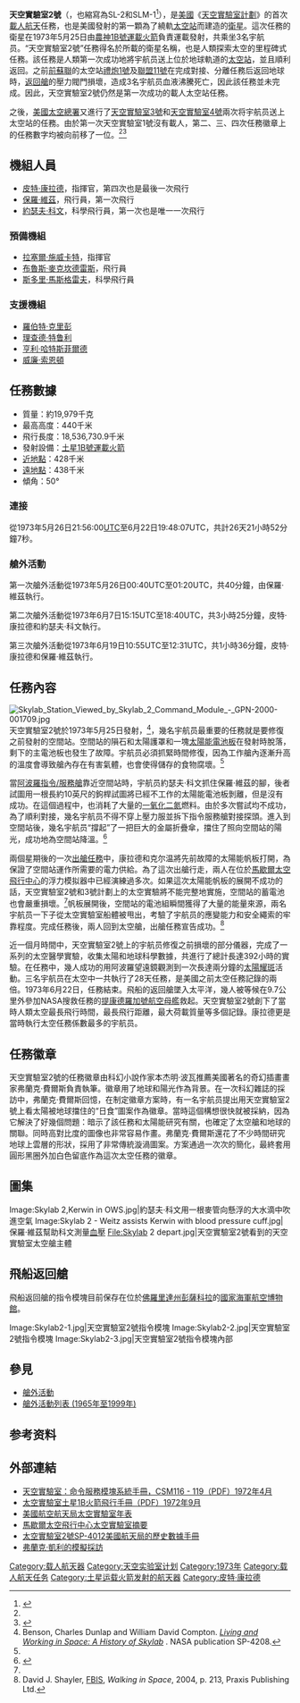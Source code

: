 {{noteTA
|G1=Rocket
|1=zh-hans:阿波罗;zh-hk:太陽神;zh-tw:阿波羅;
|2=zh-cn:宇航员;zh-hk:太空人;zh-tw:太空人;
|3=zh-hans:土星1B号运载火箭;zh-hant:農神1B號運載火箭;
}}
{{Infobox spaceflight
| name               = 天空實驗室2號
| insignia           = Skylab1-Patch.png
| crew_size          = 3人
| launch_rocket      = [[農神1B號運載火箭|農神1B號運載火箭]] SA-206
| launch_site        = [[肯尼迪航天中心|肯尼迪航天中心]], 弗羅里達<br />[[肯尼迪航天中心39號發射複合體|39號發射複合體]]
| launch_date        = 1973年5月25日<br />13:00:00 [[世界協調時|UTC時間]]
| landing_date       = 1973年6月22日<br />13:49:48 UTC時間<br />{{coord|24|45|N|127|2|W|type:event}}
| crew_photo         = Skylab 2 crew.jpg
| crew_photo_caption = 左至右：科文、康拉德、維茲
| programme          = [[天空实验室计划|天空实验室计划]]
| previous_mission   = [[天空实验室计划|天空实验室1号]]
| next_mission       = [[File:Skylab2-Patch.png|35px]] [[天空實驗室3號|天空實驗室3號]]
| mission_duration   = 28天49分49秒
| orbit_periapsis    = {{convert|428|km|nmi|abbr=off|sp=us}} 
| orbit_apoapsis     = {{convert|438|km|nmi|abbr=off|sp=us}} 
| apsis              = 地
| orbit_reference    = [[地心轨道|地心轨道]]
| orbit_regime       = [[近地轨道|近地轨道]]
| orbit_period       = 93.2分鐘
| orbit_inclination  = 50.0°
| orbits_completed   = 404
| distance_travelled = ~18,500,000公里
}}

'''天空實驗室2號'''（'''{{lang-en|Skylab 2}}'''，也縮寫為SL-2和SLM-1<ref name="Skylab Numbering Fiasco">{{cite web |url=http://williampogue.com/skylab-numbering-mixup.html |title=Skylab Numbering Fiasco |accessdate=February 7, 2009 |year=2007 |work=Living in Space |publisher=William Pogue Official WebSite |archiveurl=https://www.webcitation.org/5eQBxNHqp?url=http://williampogue.com/skylab-numbering-mixup.html |archivedate=2009-02-08 |dead-url=yes }}</ref>），是[[美國|美國]]《[[天空實驗室計劃|天空實驗室計劃]]》的首次[[載人航天|載人航天]]任務，也是美國發射的第一顆為了繞軌[[太空站|太空站]]而建造的[[衛星|衛星]]。這次任務的衛星在1973年5月25日由[[農神1B號運載火箭|農神1B號運載火箭]]負責運載發射，共乘坐3名宇航员。“天空實驗室2號”任務得名於所載的衛星名稱，也是人類探索太空的里程碑式任務。該任務是人類第一次成功地將宇航员送上位於地球軌道的[[太空站|太空站]]，並且順利返回。之前[[前蘇聯|前蘇聯]]的太空站[[禮炮1號|禮炮1號]]及[[聯盟11號|聯盟11號]]在完成對接、分離任務后返回地球時，[[返回艙|返回艙]]的壓力閥門損壞，造成3名宇航员血液沸騰死亡，因此該任務並未完成。因此，天空實驗室2號仍然是第一次成功的載人太空站任務。

之後，[[美國太空總署|美國太空總署]]又進行了[[天空實驗室3號|天空實驗室3號]]和[[天空實驗室4號|天空實驗室4號]]兩次将宇航员送上太空站的任務。由於第一次天空實驗室1號沒有載人，第二、三、四次任務徽章上的任務數字均被向前移了一位。<ref name="Skylab Numbering Fiasco"/><ref>{{cite web|url=http://www.collectspace.com/resources/naming_spacecraft.html|title=Naming Spacecraft: Confusion Reigns|last=Pogue|first=William|publisher=collectSPACE|accessdate=April 24, 2011|archive-date=2018-06-18|archive-url=https://web.archive.org/web/20180618080304/http://www.collectspace.com/resources/naming_spacecraft.html|dead-url=no}}</ref>

==機組人員==
*[[皮特·康拉德|皮特·康拉德]]，指揮官，第四次也是最後一次飛行
*[[保羅·維茲|保羅·維茲]]，飛行員，第一次飛行
*[[約瑟夫·科文|約瑟夫·科文]]，科學飛行員，第一次也是唯一一次飛行

===預備機組===
*[[拉塞爾·施威卡特|拉塞爾·施威卡特]]，指揮官
*[[布魯斯·麥克坎德雷斯|布魯斯·麥克坎德雷斯]]，飛行員
*[[斯多里·馬斯格雷夫|斯多里·馬斯格雷夫]]，科學飛行員

===支援機組===
*[[羅伯特·克里彭|羅伯特·克里彭]]
*[[理查德·特鲁利|理查德·特鲁利]]
*[[亨利·哈特斯菲爾德|亨利·哈特斯菲爾德]]
*[[威廉·索恩頓|威廉·索恩頓]]

==任務數據==
*質量：約19,979千克
*最高高度：440千米
*飛行長度：18,536,730.9千米
*發射設備：[[土星1B號運載火箭|土星1B號運載火箭]]
*[[近地點|近地點]]：428千米
*[[遠地點|遠地點]]：438千米
*傾角：50°

===連接===
從1973年5月26日21:56:00[[世界協調時|UTC]]至6月22日19:48:07UTC，共計26天21小時52分鐘7秒。

===艙外活動===
第一次艙外活動從1973年5月26日00:40UTC至01:20UTC，共40分鐘，由保羅·維茲執行。

第二次艙外活動從1973年6月7日15:15UTC至18:40UTC，共3小時25分鐘，皮特·康拉德和約瑟夫·科文執行。

第三次艙外活動從1973年6月19日10:55UTC至12:31UTC，共1小時36分鐘，皮特·康拉德和保羅·維茲執行。

==任務內容==
[[Image:Skylab_Station_Viewed_by_Skylab_2_Command_Module_-_GPN-2000-001709.jpg|thumb]]
天空實驗室2號於1973年5月25日發射，<ref name="livingandworking">Benson, Charles Dunlap and William David Compton. ''[http://history.nasa.gov/SP-4208/contents.htm Living and Working in Space: A History of Skylab] {{Wayback|url=http://history.nasa.gov/SP-4208/contents.htm |date=20130526041938 }}''. NASA publication SP-4208.</ref>{{rp|269}}，幾名宇航员最重要的任務就是要修復之前發射的空間站。空間站的隕石和太陽護罩和一塊[[光伏模組|太陽能電池板]]在發射時脫落，剩下的主電池板也發生了故障。宇航员必須抓緊時間修復，因為工作艙內逐漸升高的溫度會導致艙內存在有害氣體，也會使得儲存的食物腐壞。<ref name="livingandworking"/>{{rp|253–255,259}}

當[[阿波羅指令/服務艙|阿波羅指令/服務艙]]靠近空間站時，宇航员約瑟夫·科文抓住保羅·維茲的腳，後者試圖用一根長約10英尺的鉤桿試圖將已經不工作的太陽能電池板剝離，但是沒有成功。在這個過程中，也消耗了大量的[[一氧化二氮|一氧化二氮]]燃料。由於多次嘗試均不成功，為了順利對接，幾名宇航员不得不穿上壓力服並拆下指令服務艙對接探頭。進入到空間站後，幾名宇航员“撐起”了一把巨大的金屬折疊傘，擋住了照向空間站的陽光，成功地為空間站降溫。<ref name="SP400ch4">{{cite web |url=http://history.nasa.gov/SP-400/ch4.htm |title=SP-400 Skylab, Our First Space Station |author=<!--Staff writer(s); no by-line.--> |date=1977 |website= |publisher=[[NASA|NASA]] |accessdate=8 May 2013 |archive-date=2013-02-25 |archive-url=https://web.archive.org/web/20130225153426/http://history.nasa.gov/SP-400/ch4.htm |dead-url=no }}</ref>

兩個星期後的一次[[艙外活動|出艙任務]]中，康拉德和克尔温將先前故障的太陽能帆板打開，為保證了空間站運作所需要的電力供給。為了這次出艙行走，兩人在位於[[馬歇爾太空飛行中心|馬歇爾太空飛行中心]]的浮力模拟器中已經演練過多次。如果這次太陽能帆板的展開不成功的話，天空實驗室2號和3號計劃上的太空實驗將不能完整地實施，空間站的蓄電池也會嚴重損壞。<ref name="livingandworking"/>{{rp|271–276}}帆板展開後，空間站的電池組瞬間獲得了大量的能量來源，兩名宇航员一下子從太空實驗室船體被甩出，考驗了宇航员的應變能力和安全繩索的牢靠程度。完成任務後，兩人回到太空艙，出艙任務宣告成功。<ref>David J. Shayler, [[British_Interplanetary_Society|FBIS]], ''Walking in Space'', 2004, p. 213, Praxis Publishing Ltd.</ref>

近一個月時間中，天空實驗室2號上的宇航员修復之前損壞的部分儀器，完成了一系列的太空醫學實驗，收集太陽和地球科學數據，共進行了總計長達392小時的實驗。在任務中，幾人成功的用阿波羅望遠鏡觀測到一次長達兩分鐘的[[耀斑|太陽耀斑]]活動。三名宇航员在太空中一共執行了28天任務，是美國之前太空任務記錄的兩倍。1973年6月22日，任務結束。飛船的返回艙墜入太平洋，幾人被等候在9.7公里外參加NASA搜救任務的[[提康德羅加號航空母艦|提康德羅加號航空母艦]]救起。天空實驗室2號創下了當時人類太空最長飛行時間，最長飛行距離，最大荷載質量等多個記錄。康拉德更是當時執行太空任務係數最多的宇航员。

==任務徽章==
天空實驗室2號的任務徽章由科幻小說作家本杰明·波瓦推薦美國著名的奇幻插畫畫家弗蘭克·費爾斯負責執筆。徽章用了地球和陽光作為背景。在一次科幻雜誌的採訪中，弗蘭克·費爾斯回憶，在制定徽章方案時，有一名宇航员提出用天空實驗室2號上看太陽被地球擋住的“日食”圖案作為徽章。當時這個構想很快就被採納，因為它解決了好幾個問題：暗示了該任務和太陽能研究有關，也確定了太空艙和地球的關聯。同時高對比度的圖像也非常容易作畫。弗蘭克·費爾斯還花了不少時間研究地球上雲層的形狀，採用了非常傳統漩渦圖案。方案通過一次次的簡化，最終套用圓形黑圈外加白色留底作為這次太空任務的徽章。

==圖集==
<gallery>
Image:Skylab 2,Kerwin in OWS.jpg|約瑟夫·科文用一根麥管向懸浮的大水滴中吹進空氣
Image:Skylab 2 - Weitz assists Kerwin with blood pressure cuff.jpg|保羅·維茲幫助科文測量[[血壓|血壓]]
File:Skylab 2 depart.jpg|天空實驗室2號看到的天空實驗室太空艙主體
</gallery>

==飛船返回艙==
飛船返回艙的指令模塊目前保存在位於[[佛羅里達州|佛羅里達州]][[彭薩科拉_(佛羅里達州)|彭薩科拉]]的[[國家海軍航空博物館|國家海軍航空博物館]]。
<gallery>
Image:Skylab2-1.jpg|天空實驗室2號指令模塊
Image:Skylab2-2.jpg|天空實驗室2號指令模塊
Image:Skylab2-3.jpg|天空實驗室2號指令模塊內部
</gallery>

==參見==
*[[艙外活動|艙外活動]]
*[[艙外活動列表_(1965年至1999年)|艙外活動列表 (1965年至1999年)]]

==参考资料==
{{reflist}}

==外部連結==
*[http://ntrs.nasa.gov/archive/nasa/casi.ntrs.nasa.gov/19720067844_1972067844.pdf 天空實驗室：命令服務模塊系統手冊，CSM116 - 119（PDF）1972年4月]{{Wayback|url=http://ntrs.nasa.gov/archive/nasa/casi.ntrs.nasa.gov/19720067844_1972067844.pdf |date=20110927001557 }}
*[http://ntrs.nasa.gov/archive/nasa/casi.ntrs.nasa.gov/19740021163_1974021163.pdf 太空實驗室土星1B火箭飛行手冊（PDF）1972年9月]{{Wayback|url=http://ntrs.nasa.gov/archive/nasa/casi.ntrs.nasa.gov/19740021163_1974021163.pdf |date=20110927001629 }}
*[http://history.nasa.gov/SP-4011/contents.htm 美國航空航天局太空實驗室年表]{{WebCite|url=https://www.webcitation.org/6BD0j2BIq?url=http://history.nasa.gov/SP-4011/contents.htm |date=20121006095742 |dateformat=iso }}
*[http://history.nasa.gov/SP-4011/app2.htm 馬歇爾太空飛行中心太空實驗室摘要]{{Wayback|url=http://history.nasa.gov/SP-4011/app2.htm |date=20120404003233 }}
*[http://history.nasa.gov/SP-4012/vol3/table2.49.htm 太空實驗室2號SP-4012美國航天局的歷史數據手冊]{{WebCite|url=https://www.webcitation.org/6BD0gD7LB?url=http://history.nasa.gov/SP-4012/vol3/table2.49.htm |date=20121006095700 |dateformat=iso }}
*[http://genedorr.com/patches/Patchwork.html 弗蘭克·凱利的模擬採訪]{{Wayback|url=http://genedorr.com/patches/Patchwork.html |date=20130704203355 }}
{{阿波罗计划}}
{{天空實驗室}}
[[Category:载人航天器|Category:载人航天器]]
[[Category:天空实验室计划|Category:天空实验室计划]]
[[Category:1973年|Category:1973年]]
[[Category:载人航天任务|Category:载人航天任务]]
[[Category:土星运载火箭发射的航天器|Category:土星运载火箭发射的航天器]]
[[Category:皮特·康拉德|Category:皮特·康拉德]]
